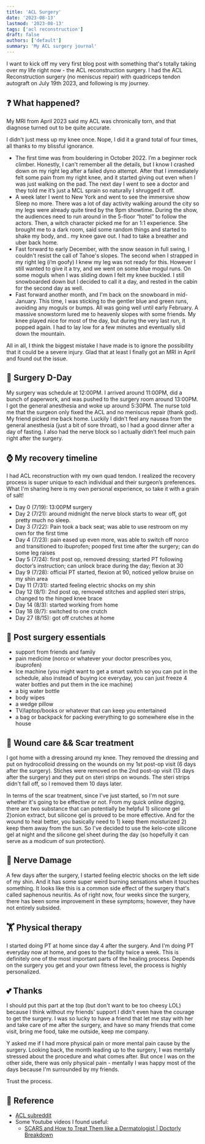 ```yaml
---
title: 'ACL Surgery'
date: '2023-08-13'
lastmod: '2023-08-13'
tags: ['acl reconstruction']
draft: false
authors: ['default']
summary: 'My ACL surgery journal'
---
```


I want to kick off my very first blog post with something that's totally taking over my life right now - the ACL reconstruction surgery. I had the ACL Reconstruction surgery (no meniscus repair) with quadriceps tendon autograft on July 19th 2023, and following is my journey.

<TOCInline toc={props.toc} exclude="Introduction" />

## ❓ What happened?
My MRI from April 2023 said my ACL was chronically torn, and that diagnose turned out to be quite accurate.

I didn't just mess up my knee once. Nope, I did it a grand total of four times, all thanks to my blissful ignorance.

- The first time was from bouldering in October 2022. I’m a beginner rock climber. Honestly, I can't remember all the details, but I know I crashed down on my right leg after a failed dyno attempt. After that I immediately felt some pain from my right knee, and it started giving out even when I was just walking on the pad. The next day I went to see a doctor and they told me it’s just a MCL sprain so naturally I shrugged it off.
- A week later I went to New York and went to see the immersive show Sleep no more. There was a lot of day activity walking around the city so my legs were already quite tired by the 9pm showtime. During the show, the audiences need to run around in the 5-floor “hotel” to follow the actors. Then, a witch character picked me for an 1:1 experience. She brought me to a dark room, said some random things and started to shake my body, and.. my knee gave out. I had to take a breather and uber back home.
- Fast forward to early December, with the snow season in full swing, I couldn't resist the call of Tahoe's slopes. The second when I strapped in my right leg (i’m goofy) I knew my leg was not ready for this. However I still wanted to give it a try, and we went on some blue mogul runs. On some moguls when I was sliding down I felt my knee buckled. I still snowboarded down but I decided to call it a day, and rested in the cabin for the second day as well.
- Fast forward another month, and I'm back on the snowboard in mid-January. This time, I was sticking to the gentler blue and green runs, avoiding any moguls or bumps. All was going well until early February. A massive snowstorm lured me to heavenly slopes with some friends. My knee played nice for most of the day, but during the very last run, it popped again. I had to lay low for a few minutes and eventually slid down the mountain.

All in all, I think the biggest mistake I have made is to ignore the possibility that it could be a severe injury. Glad that at least I finally got an MRI in April and found out the issue.

## 🧑‍ Surgery D-Day
My surgery was schedule at 12:00PM. I arrived around 11:00PM, did a bunch of paperwork, and was pushed to the surgery room around 13:00PM. I got the general anesthesia and woke up around 5:30PM. The nurse told me that the surgeon only fixed the ACL and no meniscus repair (thank god). My friend picked me back home. Luckily I didn’t feel any nausea from the general anesthesia (just a bit of sore throat), so I had a good dinner after a day of fasting. I also had the nerve block so I actually didn’t feel much pain right after the surgery.

## ⌚️ My recovery timeline
I had ACL reconstruction with my own quad tendon. I realized the recovery process is super unique to each individual and their surgeon’s preferences. What I'm sharing here is my own personal experience, so take it with a grain of salt!

- Day 0 (7/19): 13:00PM surgery
- Day 2 (7/21): around midnight the nerve block starts to wear off, got pretty much no sleep.
- Day 3 (7/22): Pain took a back seat; was able to use restroom on my own for the first time
- Day 4 (7/23): pain eased up even more, was able to switch off norco and transitioned to ibuprofen; pooped first time after the surgery; can do some leg raises
- Day 5 (7/24): first post op, removed dressing; started PT following doctor’s instruction; can unlock brace during the day; flexion at 30
- Day 9 (7/28): official PT started, flexion at 90, noticed yellow bruise on my shin area
- Day 11 (7/31): started feeling electric shocks on my shin
- Day 12 (8/1): 2nd post op, removed stitches and applied steri strips, changed to the hinged knee brace
- Day 14 (8/3): started working from home
- Day 18 (8/7): switched to one crutch
- Day 27 (8/15): got off crutches at home

## 🎒 Post surgery essentials
- support from friends and family
- pain medicine (norco or whatever your doctor prescribes you, ibuprofen)
- Ice machine (you might want to get a smart switch so you can put in the schedule, also instead of buying ice everyday, you can just freeze 4 water bottles and put them in the ice machine)
- a big water bottle
- body wipes
- a wedge pillow
- TV/laptop/books or whatever that can keep you entertained
- a bag or backpack for packing everything to go somewhere else in the house

## 🍃 Wound care && Scar treatment
I got home with a dressing around my knee. They removed the dressing and put on hydrocolloid dressing on the wounds on my 1st post-op visit (6 days after the surgery). Stiches were removed on the 2nd post-op visit (13 days after the surgery) and they put on steri strips on wounds. The steri strips didn't fall off, so I removed them 10 days later.

In terms of the scar treatment, since I've just started, so I'm not sure whether it's going to be effective or not. From my quick online digging, there are two substance that can potentially be helpful 1) silicone gel 2)onion extract, but silicone gel is proved to be more effective. And for the wound to heal better, you basically need to 1) keep them moisturized 2) keep them away from the sun. So I've decided to use the kelo-cote silicone gel at night and the silicone gel sheet during the day (so hopefully it can serve as a modicum of sun protection).

## 🔪 Nerve Damage
A few days after the surgery, I started feeling electric shocks on the left side of my shin. And it has some super weird burning sensations when it touches something. It looks like this is a common side effect of the surgery that's called saphenous neuritis. As of right now, four weeks since the surgery, there has been some improvement in these symptoms; however, they have not entirely subsided.

## 🏋️ Physical therapy
I started doing PT at home since day 4 after the surgery. And I'm doing PT everyday now at home, and goes to the facility twice a week. This is definitely one of the most important parts of the healing process. Depends on the surgery you get and your own fitness level, the process is highly personalized.

## 💕 Thanks
I should put this part at the top (but don't want to be too cheesy LOL) because I think without my friends' support I didn't even have the courage to get the surgery. I was so lucky to have a friend that let me stay with her and take care of me after the surgery, and have so many friends that come visit, bring me food, take me outside, keep me company.

Y asked me if I had more physical pain or more mental pain cause by the surgery. Looking back, the month leading up to the surgery, I was mentally stressed about the procedure and what comes after. But once I was on the other side, there was only physical pain - mentally I was happy most of the days because I'm surrounded by my friends.

Trust the process.

## 📃 Reference
* [ACL subreddit](https://www.reddit.com/r/ACL/)
* Some Youtube videos I found useful:
  * [SCARS and How to Treat Them like a Dermatologist | Doctorly Breakdown](https://www.youtube.com/watch?v=MH-ZEcJrkig&t=4s&ab_channel=Doctorly)
